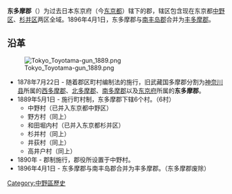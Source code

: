 {{日本郡 (廢除)|
| 郡 = 东多摩郡
| 日文原名 = 東多摩郡
| 平假名 = ひがしたまぐん
| 羅馬字拼音 = Higashitama-gun
| 地圖 =
| 廢除時間 = 1896年4月1日
| 廢除理由 = 合并
| 廢除時處置 = '''东多摩郡'''  '''南丰岛郡''' → [[丰多摩郡|丰多摩郡]]
| 現在郡 = 东京都特别区
| 都道府縣 = 東京府
| 編號 = 
| 町 = 
| 村 = 6
| 經度 = 
| 緯度 = 
| 註記 = 
|}}

'''东多摩郡'''（{{jpn|j=東多摩郡|hg=ひがしたまぐん|rm=Higashitama gun|f=y}}）为过去日本东京府（今[[东京都|东京都]]）辖下的郡，辖区包含现在东京都[[中野区|中野区]]、[[杉并区|杉并区]]两区全域。1896年4月1日，东多摩郡与[[南丰岛郡|南丰岛郡]]合并为[[丰多摩郡|丰多摩郡]]。

==沿革==
[[File:Tokyo_Toyotama-gun_1889.png|frame]]
*1878年7月22日 - 随着郡区町村编制法的施行，旧武藏国多摩郡分割为[[神奈川县|神奈川县]]所属的[[西多摩郡|西多摩郡]]、[[北多摩郡|北多摩郡]]、[[南多摩郡|南多摩郡]]以及[[东京府|东京府]]所属的'''东多摩郡'''。
*1889年5月1日 - 施行町村制，东多摩郡下辖6个村。（6村）
** 中野村（已并入东京都中野区）
** 野方村（同上）
** 和田堀内村（已并入东京都杉并区）
** 杉并村（同上）
** 井荻村（同上）
** 高井户村（同上）
*1890年 - 郡制施行，郡役所设置于中野村。
*1896年4月1日 -  东多摩郡与南丰岛郡合并为丰多摩郡。（东多摩郡废除）

{{Tokyo}}
[[Category:中野區歷史|Category:中野區歷史]]